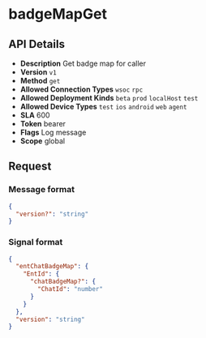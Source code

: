 # badgeMapGet

## API Details

- **Description** Get badge map for caller
- **Version** `v1`
- **Method** `get`
- **Allowed Connection Types** `wsoc` `rpc` 
- **Allowed Deployment Kinds** `beta` `prod` `localHost` `test` 
- **Allowed Device Types** `test` `ios` `android` `web` `agent` 
- **SLA** 600
- **Token** bearer
- **Flags** Log message
- **Scope** global


## Request

### Message format

```json
{
  "version?": "string"
}
```

### Signal format

```json
{
  "entChatBadgeMap": {
    "EntId": {
      "chatBadgeMap?": {
        "ChatId": "number"
      }
    }
  },
  "version": "string"
}
```

